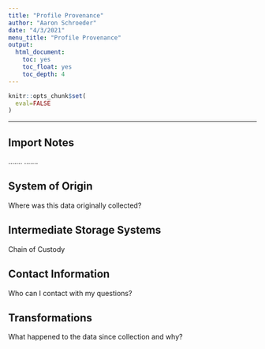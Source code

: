 ```yaml
---
title: "Profile Provenance"
author: "Aaron Schroeder"
date: "4/3/2021"
menu_title: "Profile Provenance"
output: 
  html_document:
    toc: yes
    toc_float: yes
    toc_depth: 4
---
```


```r
knitr::opts_chunk$set(
  eval=FALSE
)
```

------------------------------------------------------------------------

## Import Notes

....... .......

## System of Origin

Where was this data originally collected?

## Intermediate Storage Systems

Chain of Custody

## Contact Information

Who can I contact with my questions?

## Transformations

What happened to the data since collection and why?
